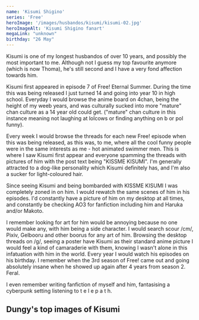 ```yaml
---
name: 'Kisumi Shigino'
series: 'Free'
heroImage: '/images/husbandos/kisumi/kisumi-02.jpg'
heroImageAlt: 'Kisumi Shigino fanart'
megaLink: "unknown"
birthday: "26 May"
---
```

Kisumi is one of my longest husbandos of over 10 years, and possibly the most important to me. Although not I guess my top favourite anymore (which is now Thoma), he's still second and I have a very fond affection towards him.

Kisumi first appeared in episode 7 of Free! Eternal Summer. During the time this was being released I just turned 14 and going into year 10 in high school. Everyday I would browse the anime board on 4chan, being the height of my weeb years, and was culturally sucked into more "mature" chan culture as a 14 year old could get. ("mature" chan culture in this instance meaning not laughing at lolcows or finding anything on b or pol funny). 

Every week I would browse the threads for each new Free! episode when this was being released, as this was, to me, where all the cool funny people were in the same interests as me - hot animated swimmer men. This is where I saw Kisumi first appear and everyone spamming the threads with pictures of him with the post text being "KISSME KISUMI". I'm generally attracted to a dog-like personality which Kisumi definitely has, and I'm also a sucker for light-coloured hair. 


<YouTube id="https://www.youtube.com/watch?v=HA-YC6WS-So" />

Since seeing Kisumi and being bombarded with KISSME KISUMI I was completely zoned in on him. I would rewatch the same scenes of him in his episodes. I'd constantly have a picture of him on my desktop at all times, and constantly be checking AO3 for fanfiction including him and Haruka and/or Makoto.

I remember looking for art for him would be annoying because no one would make any, with him being a side character. I would search scour /cm/, Pixiv, Gelbooru and other boorus for any art of him. Browsing the desktop threads on /g/, seeing a poster have Kisumi as their standard anime picture I would feel a kind of camaraderie with them, knowing I wasn't alone in this infatuation with him in the world. Every year I would watch his episodes on his birthday. I remember when the 3rd season of Free! came out and going absolutely insane when he showed up again after 4 years from season 2. Feral.

I even remember writing fanfiction of myself and him, fantasising a cyberpunk setting listening to t e l e p a t h. 

## Dungy's top images of Kisumi

